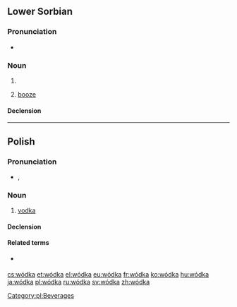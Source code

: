 ==Lower Sorbian==

===Pronunciation===
* {{IPA|[ˈwɨtka]|[ˈwɛtka]|lang=dsb}}

===Noun===
{{dsb-noun|f}}

# {{diminutive of|wóda|lang=dsb}}
# {{context|euphemistic|lang=dsb}} [[booze]]

====Declension====
{{dsb-decl-noun-3|wód|k}}

----
==Polish==

===Pronunciation===
* {{IPA|[ˈvutka]|lang=pl}}, {{audio|pl-wódka.ogg|audio}}

===Noun===
{{head|pl|noun|g=f|diminutive|wódeczka}}

# [[vodka]]

====Declension====
{{pl-decl-noun-ka|wód}}

====Related terms====
* {{l/pl|wódczany}} {{qualifier|adjective}}

[[Category:pl:Beverages]]

[[cs:wódka]]
[[et:wódka]]
[[el:wódka]]
[[eu:wódka]]
[[fr:wódka]]
[[ko:wódka]]
[[hu:wódka]]
[[ja:wódka]]
[[pl:wódka]]
[[ru:wódka]]
[[sv:wódka]]
[[zh:wódka]]